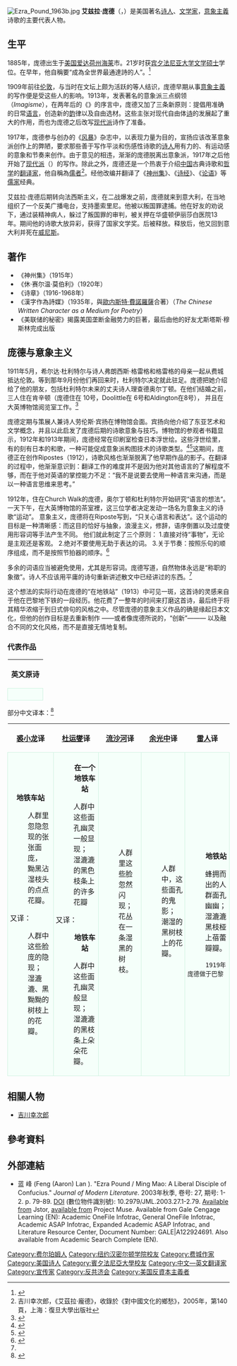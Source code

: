 [[File:Ezra_Pound_1963b.jpg|thumb]]
'''艾兹拉·庞德'''（{{lang-en|Ezra Pound}}，{{bd|1885年|10月30日|1972年|11月1日|catIdx=Pound, E}}）是美国著名[[诗人|诗人]]、[[文学家|文学家]]，[[意象主義|意象主義]]诗歌的主要代表人物。

== 生平 ==
1885年，庞德出生于[[美国|美国]][[爱达荷州|爱达荷州]][[海莱|海莱]]市。21岁时获[[宾夕法尼亚大学|宾夕法尼亚大学]][[文学|文学]][[硕士|硕士]]学位。在早年，他自稱要“成為全世界最通達詩的人”。<ref>{{Cite web|title=Ezra Pound|url=https://www.poetryfoundation.org/poets/ezra-pound|accessdate=2019-08-28|author=|date=|format=|publisher=Poetry Foundation|language=|archive-date=2017-08-16|archive-url=https://web.archive.org/web/20170816062615/https://www.poetryfoundation.org/poets/ezra-pound|dead-url=no}}</ref>

1909年前往[[伦敦|伦敦]]，与当时在文坛上颇为活跃的{{link-en|T·E·休姆|T. E. Hulme}}等人结识，庞德早期从事[[意象主義|意象主義]]的写作便是受这些人的影响。1913年，{{link-en|F·S·福林特|F. S. Flint}}发表著名的意象派三点纲领（''Imagisme''），在两年后的《{{link-en|意象派诗选|Des Imagistes}}》的序言中，庞德又加了三条新原则：提倡用准确的日常[[语言|语言]]，创造新的[[韵|韵]]律以及自由选材。这些主张对现代自由体[[诗|诗]]的发展起了重大的作用，而也为庞德之后改写[[现代派|现代派]]诗作了准备。

1917年，庞德参与{{link-en|温德汉·路易斯|Wyndham Lewis}}创办的《[[风暴|风暴]]》杂志中，以表现力量为目的，宣扬应该改革意象派创作上的弊陋，要求那些善于写作平淡和伤感性诗歌的[[诗人|诗人]]用有力的、有运动感的意象和节奏来创作。由于意见的相违，渐渐的庞德脱离出意象派，1917年之后他开始了[[现代派|现代派]]（{{tsl|en|Modernist poetry|modernism}}）的写作。除此之外，庞德还是一个热衷于介绍[[中国|中国]]古典诗歌和[[哲学|哲学]]的[[翻译家|翻译家]]，他自稱為[[儒者|儒者]]<ref>吉川幸次郎，《艾茲拉·龐德》，收錄於《對中國文化的鄉愁》，2005年，第140頁，上海：復旦大學出版社</ref>。经他改编并翻译了《[[神州集|神州集]]》、《[[诗经|诗经]]》、《[[论语|论语]]》等[[儒家|儒家]]经典。

艾兹拉·庞德后期转向法西斯主义，在二战爆发之前，庞德就来到意大利，在当地组织了一个反美广播电台，支持墨索里尼。他被以叛国罪逮捕。他在好友的劝说下，通过装精神病人，躲过了叛国罪的审判，被关押在华盛顿伊丽莎白医院13年。期间他的诗歌大放异彩，获得了国家文学奖。后被释放。释放后，他又回到意大利并死在[[威尼斯|威尼斯]]。

== 著作 ==
* 《神州集》（1915年）
* 《休·赛尔温·莫伯利》（1920年）
* 《诗章》（1916-1968年）
* 《漢字作為詩媒》（1935年，與[[歐内斯特·費諾羅薩|歐内斯特·費諾羅薩]]合著）（''The Chinese Written Character as a Medium for Poetry''）
* 《美联储的秘密》揭露美国垄断金融势力的巨著，最后由他的好友尤斯塔斯·穆斯林完成出版

== 庞德与意象主义 ==

1911年5月，希尔达·杜利特尔与诗人弗朗西斯·格雷格和格雷格的母亲一起从费城抵达伦敦。等到那年9月份他们再回来时，杜利特尔决定就此驻足。庞德把她介绍给了他的朋友，包括杜利特尔未来的丈夫诗人理查德奥尔丁顿。在他们结婚之前，三人住在肯辛顿（庞德住在 10号，Doolittle在 6号和Aldington在8号）， 并且在大英博物馆阅览室工作。<ref>{{cite web|author1=Keith Ridler|title=Poet's Idaho home is reborn|url=http://old.seattletimes.com/html/travel/2004430400_tridahopoet25.html|website=the Seattle Times|publisher=the Seattle Times|accessdate=2018-05-22}}{{Dead link|date=2020年3月 |bot=InternetArchiveBot |fix-attempted=yes }}</ref>

庞德定期与策展人兼诗人劳伦斯·宾扬在博物馆会面。宾扬向他介绍了东亚艺术和文学概念，并且以此启发了庞德后期的诗歌意象与技巧。博物馆的参观者书籍显示，1912年和1913年期间，庞德经常在印刷室检查日本浮世绘。这些浮世绘里，有的刻有日本的和歌，一种可能促成意象派构图技术的诗歌类型。<ref>{{cite web|author1=Rupert Richard Arrowsmith|title=Cosmopolitanism and Modernism|url=https://vimeo.com/38423406|website=Vimeo.com|accessdate=2018-05-22|archive-date=2020-04-11|archive-url=https://web.archive.org/web/20200411110806/https://vimeo.com/38423406|dead-url=no}}</ref><ref>{{cite web|author1=Rupert Richard Arrowsmith|title=Cosmopolitanism and Modernism|url=https://vimeo.com/38423406|website=Vimeo.com|publisher=London University School of Advanced Study|accessdate=2018-05-22|archive-date=2020-04-11|archive-url=https://web.archive.org/web/20200411110806/https://vimeo.com/38423406|dead-url=no}}</ref>这期间，庞德正在创作Ripostes（1912），诗歌风格也渐渐脱离了他早期作品的影子。在翻译的过程中，他渐渐意识到：翻译工作的难度并不是因为他对其他语言的了解程度不够，而在于他对英语的掌控能力不足：“我不是说要去使用一种语言来沟通，而是以一种语言思维来思考。”

1912年，住在Church Walk的庞德，奥尔丁顿和杜利特尔开始研究“语言的想法“。
一天下午，在大英博物馆的茶室裡，这三位学者决定发动一场名为意象主义的诗歌“运动”。 意象主义，庞德将在Riposte写到，“只关心语言和表达”。这个运动的目标是一种清晰感：而这目的恰好与抽象，浪漫主义，修辞，语序倒置以及过度使用形容词等手法产生不同。
他们就此制定了三个原则：
1.直接对待“事物”，无论是主观还是客观。
2.绝对不要使用无助于表达的词。
3.关于节奏：按照乐句的顺序组成，而不是按照节拍器的顺序。<ref name="#1">{{cite book|author1=Ezra Pound|title=Literary Essays of Ezra Pound|date=1968|publisher=New Directions Publishing|location=New York|pages=3-5|url=https://books.google.com/books?id=uOQMlH_zYNAC&pg=PA3#v=onepage&q&f=false|accessdate=2018-05-22|archive-date=2021-02-01|archive-url=https://web.archive.org/web/20210201061438/https://books.google.com/books?id=uOQMlH_zYNAC&pg=PA3#v=onepage&q&f=false|dead-url=no}}</ref>

多余的词语应当被避免使用，尤其是形容词。庞德写道，自然物体永远是“称职的象徵”。诗人不应该用平庸的诗句重新讲述散文中已经讲过的东西。<ref name="#1"/>

这个想法的实际行动在庞德的“在地铁站”（1913）中可见一斑，这首诗的灵感来自于他在巴黎地下铁的一段经历。他花费了一整年的时间来打磨这首诗，最后终于将其精华浓缩于到日式俳句的风格之中。尽管庞德的意象主义作品的确是缘起日本文化，但他的创作目标是去重新制作 ——或者像庞德所说的，“创新”——— 以及融合不同的文化风格，而不是直接无情地复制。


=== 代表作品 ===

{| align=center cellspacing=5 style="margin: auto"
!英文原诗
|--
|style="border:1px solid #CEF2E0; background-color: #F5FFFA; padding:5px"|
:<center>'''{{lang|en|In a Station of the Metro}}'''</center>
:<center>{{lang|en|Ezra Pound}}</center>
:{{lang|en|The apparition of these faces in the crowd; }}
:{{lang|en|Petals on a wet, black bough.}}
|}
部分中文译本：<ref>{{cite web|url=http://www.yilin.com/magazine_article.aspx?issueID=177&articleID=3537|title=诗歌语篇衔接的断裂与意象意义生成——庞德《在地铁车站》的另一种解读|work=译林出版社|date=2009|accessdate=2014-03-28|archive-date=2014-03-28|archive-url=https://web.archive.org/web/20140328214624/http://www.yilin.com/magazine_article.aspx?issueID=177&articleID=3537|dead-url=yes}}</ref>
{| align=center cellspacing=5 style="margin: auto"
![[裘小龙|裘小龙]]译
![[杜运燮|杜运燮]]译
![[流沙河_(文人)|流沙河]]译
![[余光中|余光中]]译
![[雷人|雷人]]译
|--
|style="border:1px solid #CEF2E0; background-color: #F5FFFA; padding:5px"|
<center>'''地铁车站'''</center>
:人群里忽隐忽现的张张面庞，
:黝黑沾湿枝头的点点花瓣。
又译：
:人群中这些脸庞的隐现；
:湿漉漉、黑黝黝的树枝上的花瓣。
|style="border:1px solid #CEF2E0; background-color: #F5FFFA; padding:5px"|

:<center>'''在一个地铁车站'''</center>
:人群中这些面孔幽灵一般显现；
:湿漉漉的黑色枝条上的许多花瓣

又译：
:<center>'''地铁车站'''</center>
:人群中这些面孔幽灵般显现；
:湿漉漉的黑枝条上朵朵花瓣。
|style="border:1px solid #CEF2E0; background-color: #F5FFFA; padding:5px"|
:人群里这些脸忽然闪现；
:花丛在一条湿黑的树枝。
|style="border:1px solid #CEF2E0; background-color: #F5FFFA; padding:5px"|
:人群中，这些面孔的鬼影；
:潮湿的黑树枝上的花瓣。

|style="border:1px solid #CEF2E0; background-color: #F5FFFA; padding:5px"|

:<center>'''地铁站'''</center>
:蜂拥而出的人群面孔幽幽； 
:湿漉漉黑枝桠上蓓蕾瓣瓣。
      1919年庞德做于巴黎
|style="border:1px solid #CEF2E0; background-color: #F5FFFA; padding:5px"|
|}

== 相關人物 ==
*[[吉川幸次郎|吉川幸次郎]]

== 參考資料 ==
{{reflist}}

==外部連結==
* 蓝 峰<!--Source for Chinese name of Feng (Aaron) Lan: https://depts.washington.edu/acclhome/accl%20program%202007.pdf (page 15 of 19, indicates the university he teaches at) - http://www.webcitation.org/6IOav9Cwf --> (Feng (Aaron) Lan<!--http://www.modlang.fsu.edu/Divisions-and-Programs/Chinese-Program/Faculty-Chinese-program/Lan-Feng-Aaron - Indicates that he is also known as "Aaron" - http://archive.is/2sDsT -->). "Ezra Pound / Ming Mao: A Liberal Disciple of Confucius." ''Journal of Modern Literature''. 2003年秋季, 卷号: 27, 期号: 1-2. p. 79-89. [[DOI|DOI]] (數位物件識別號): 10.2979/JML.2003.27.1-2.79. [http://www.jstor.org/stable/3831837 Available from] {{Wayback|url=http://www.jstor.org/stable/3831837 |date=20210201061540 }} Jstor, [http://muse.jhu.edu/journals/journal_of_modern_literature/summary/v027/27.1lan.html available from] {{Wayback|url=http://muse.jhu.edu/journals/journal_of_modern_literature/summary/v027/27.1lan.html |date=20160305072831 }} Project Muse. Available from Gale Cengage Learning (EN): Academic OneFile Infotrac, General OneFile Infotrac, Academic ASAP Infotrac, Expanded Academic ASAP Infotrac, and Literature Resource Center, Document Number: GALE|A122924691. Also available from Academic Search Complete (EN).
{{wikisourcelang|en|Author:Ezra Pound|Ezra Pound}}

{{Authority control}}
{{DEFAULTSORT:Pound, Ezra}}
[[Category:费尔珀姆人|Category:费尔珀姆人]]
[[Category:纽约汉密尔顿学院校友|Category:纽约汉密尔顿学院校友]]
[[Category:费城作家|Category:费城作家]]
[[Category:美国诗人|Category:美国诗人]]
[[Category:賓夕法尼亞大學校友|Category:賓夕法尼亞大學校友]]
[[Category:中文—英文翻译家|Category:中文—英文翻译家]]
[[Category:宣传家|Category:宣传家]]
[[Category:反共济会|Category:反共济会]]
[[Category:美国反資本主義者|Category:美国反資本主義者]]